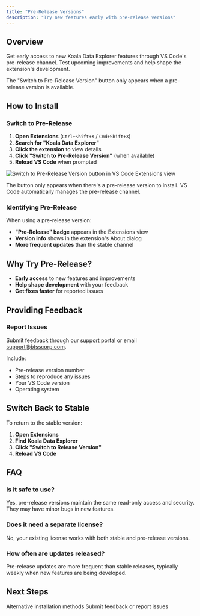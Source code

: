 ```yaml
---
title: "Pre-Release Versions"
description: "Try new features early with pre-release versions"
---
```


## Overview

Get early access to new Koala Data Explorer features through VS Code's pre-release channel. Test upcoming improvements and help shape the extension's development.

<Note>
  The "Switch to Pre-Release Version" button only appears when a pre-release version is available.
</Note>

## How to Install

### Switch to Pre-Release

1. **Open Extensions** (`Ctrl+Shift+X` / `Cmd+Shift+X`)
2. **Search for "Koala Data Explorer"**
3. **Click the extension** to view details
4. **Click "Switch to Pre-Release Version"** (when available)
5. **Reload VS Code** when prompted

<img src="/images/switch-to-pre-release-version.png" alt="Switch to Pre-Release Version button in VS Code Extensions view" />

The button only appears when there's a pre-release version to install. VS Code automatically manages the pre-release channel.

### Identifying Pre-Release

When using a pre-release version:
- **"Pre-Release" badge** appears in the Extensions view
- **Version info** shows in the extension's About dialog
- **More frequent updates** than the stable channel

## Why Try Pre-Release?

- **Early access** to new features and improvements
- **Help shape development** with your feedback
- **Get fixes faster** for reported issues

## Providing Feedback

### Report Issues

Submit feedback through our [support portal](https://btsscorp.freshdesk.com/support/tickets/new) or email support@btsscorp.com.

Include:
- Pre-release version number
- Steps to reproduce any issues
- Your VS Code version
- Operating system

## Switch Back to Stable

To return to the stable version:

1. **Open Extensions** 
2. **Find Koala Data Explorer**
3. **Click "Switch to Release Version"**
4. **Reload VS Code**

## FAQ

### Is it safe to use?
Yes, pre-release versions maintain the same read-only access and security. They may have minor bugs in new features.

### Does it need a separate license?
No, your existing license works with both stable and pre-release versions.

### How often are updates released?
Pre-release updates are more frequent than stable releases, typically weekly when new features are being developed.

## Next Steps

<CardGroup cols={2}>
  <Card title="Manual Installation" icon="download" href="/koala/installation/manual-install">
    Alternative installation methods
  </Card>
  <Card title="Getting Help" icon="support" href="https://btsscorp.freshdesk.com/support/tickets/new">
    Submit feedback or report issues
  </Card>
</CardGroup>